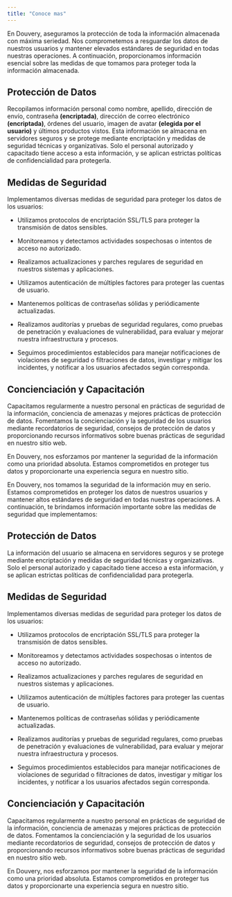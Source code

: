```yaml
---
title: "Conoce mas"
---
```


 
En Douvery, aseguramos la protección de toda la información almacenada con máxima seriedad. Nos comprometemos a resguardar los datos de nuestros usuarios y mantener elevados estándares de seguridad en todas nuestras operaciones. A continuación, proporcionamos información esencial sobre las medidas de que tomamos para proteger toda la información almacenada.

## Protección de Datos

Recopilamos información personal como nombre, apellido, dirección de envío, contraseña **(encriptada)**, dirección de correo electrónico **(encriptada)**, órdenes del usuario, imagen de avatar **(elegida por el usuario)** y últimos productos vistos. Esta información se almacena en servidores seguros y se protege mediante encriptación y medidas de seguridad técnicas y organizativas. Solo el personal autorizado y capacitado tiene acceso a esta información, y se aplican estrictas políticas de confidencialidad para protegerla.

## Medidas de Seguridad

Implementamos diversas medidas de seguridad para proteger los datos de los usuarios:

* Utilizamos protocolos de encriptación SSL/TLS para proteger la transmisión de datos sensibles.

* Monitoreamos y detectamos actividades sospechosas o intentos de acceso no autorizado.

* Realizamos actualizaciones y parches regulares de seguridad en nuestros sistemas y aplicaciones.

* Utilizamos autenticación de múltiples factores para proteger las cuentas de usuario.

* Mantenemos políticas de contraseñas sólidas y periódicamente actualizadas.

* Realizamos auditorías y pruebas de seguridad regulares, como pruebas de penetración y evaluaciones de vulnerabilidad, para evaluar y mejorar nuestra infraestructura y procesos.

* Seguimos procedimientos establecidos para manejar notificaciones de violaciones de seguridad o filtraciones de datos, investigar y mitigar los incidentes, y notificar a los usuarios afectados según corresponda.

## Concienciación y Capacitación

Capacitamos regularmente a nuestro personal en prácticas de seguridad de la información, conciencia de amenazas y mejores prácticas de protección de datos. Fomentamos la concienciación y la seguridad de los usuarios mediante recordatorios de seguridad, consejos de protección de datos y proporcionando recursos informativos sobre buenas prácticas de seguridad en nuestro sitio web.

En Douvery, nos esforzamos por mantener la seguridad de la información como una prioridad absoluta. Estamos comprometidos en proteger tus datos y proporcionarte una experiencia segura en nuestro sitio.

En Douvery, nos tomamos la seguridad de la información muy en serio. Estamos comprometidos en proteger los datos de nuestros usuarios y mantener altos estándares de seguridad en todas nuestras operaciones. A continuación, te brindamos información importante sobre las medidas de seguridad que implementamos:

## Protección de Datos

La información del usuario se almacena en servidores seguros y se protege mediante encriptación y medidas de seguridad técnicas y organizativas. Solo el personal autorizado y capacitado tiene acceso a esta información, y se aplican estrictas políticas de confidencialidad para protegerla.

## Medidas de Seguridad

Implementamos diversas medidas de seguridad para proteger los datos de los usuarios:

* Utilizamos protocolos de encriptación SSL/TLS para proteger la transmisión de datos sensibles.

* Monitoreamos y detectamos actividades sospechosas o intentos de acceso no autorizado.

* Realizamos actualizaciones y parches regulares de seguridad en nuestros sistemas y aplicaciones.

* Utilizamos autenticación de múltiples factores para proteger las cuentas de usuario.

* Mantenemos políticas de contraseñas sólidas y periódicamente actualizadas.

* Realizamos auditorías y pruebas de seguridad regulares, como pruebas de penetración y evaluaciones de vulnerabilidad, para evaluar y mejorar nuestra infraestructura y procesos.

* Seguimos procedimientos establecidos para manejar notificaciones de violaciones de seguridad o filtraciones de datos, investigar y mitigar los incidentes, y notificar a los usuarios afectados según corresponda.

## Concienciación y Capacitación

Capacitamos regularmente a nuestro personal en prácticas de seguridad de la información, conciencia de amenazas y mejores prácticas de protección de datos. Fomentamos la concienciación y la seguridad de los usuarios mediante recordatorios de seguridad, consejos de protección de datos y proporcionando recursos informativos sobre buenas prácticas de seguridad en nuestro sitio web.

En Douvery, nos esforzamos por mantener la seguridad de la información como una prioridad absoluta. Estamos comprometidos en proteger tus datos y proporcionarte una experiencia segura en nuestro sitio.

 